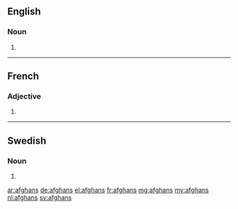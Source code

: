 ==English==

===Noun===
{{head|en|plural}}

# {{plural of|afghan|lang=en|nocat=1}}

----

==French==

===Adjective===
{{fr-adj-form}}

# {{masculine plural of|afghan|lang=fr}}

----

==Swedish==

===Noun===
{{head|sv|noun form}}

# {{sv-noun-form-indef-gen|afghan}}

[[ar:afghans]]
[[de:afghans]]
[[el:afghans]]
[[fr:afghans]]
[[mg:afghans]]
[[my:afghans]]
[[nl:afghans]]
[[sv:afghans]]